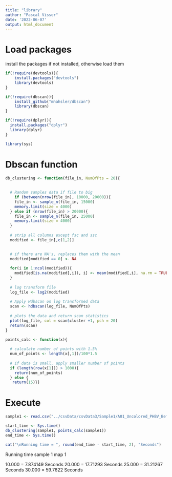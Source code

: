 ```yaml
---
title: "library"
author: "Pascal Visser"
date: '2022-06-07'
output: html_document
---
```



# Load packages

install the packages if not installed, otherwise load them 

```r
if(!require(devtools)){
    install.packages("devtools")
    library(devtools)
}

if(!require(dbscan)){
    install_github("mhahsler/dbscan")
    library(dbscan)
}

if(!require(dplyr)){
  install.packages("dplyr")
  library(dplyr)
}

library(sys)

```




# Dbscan function
```r
db_clustering <- function(file_in, NumOfPts = 20){
  
  
  # Random samples data if file to big  
    if (between(nrow(file_in), 10000, 20000)){
    file_in <- sample_n(file_in, 15000)
    memory.limit(size = 4000)
  } else if (nrow(file_in) > 20000){
    file_in <- sample_n(file_in, 25000)
    memory.limit(size = 4000)
  }
  
  # strip all columns except fsc and ssc
  modified <- file_in[,c(1,2)]
  

  # if there are NA's, replaces them with the mean
  modified[modified == 0] <- NA
  
  for(i in 1:ncol(modified)){
    modified[is.na(modified[,i]), i] <- mean(modified[,i], na.rm = TRUE)
  }
  
  # log transform file
  log_file <- log2(modified)
  
  # Apply Hdbscan on log transformed data
  scan <- hdbscan(log_file, NumOfPts)
  
  # plots the data and return scan statistics
  plot(log_file, col = scan$cluster +1, pch = 20)
  return(scan)
}

points_calc <- function(x){
  
  # calculate number of points with 1.5%
  num_of_points <- length(x[,1])/100*1.5
  
  # if data is small, apply smaller number of points
  if (length(row(x[1])) > 1000){
    return(num_of_points)
  } else {
   return(15)}}

```


# Execute
```r
sample1 <- read.csv("../csvData/csvData3/Sample1/A01_Uncolored_PHBV_Before_freeze_thaw_Dilution10x_Sample01.fcs.csv")

start_time <- Sys.time()
db_clustering(sample1, points_calc(sample1))
end_time <- Sys.time()

cat("\nRunning time = ", round(end_time - start_time, 2), "Seconds")
```

Running time sample 1 map 1

10.000 = 7.874149 Seconds
20.000 = 17.71293 Seconds
25.000 = 31.21267 Seconds
30.000 = 59.7622 Seconds



